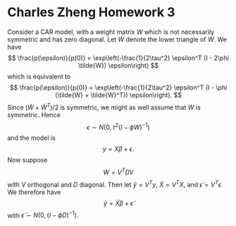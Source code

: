 Charles Zheng Homework 3
========================================================

Consider a CAR model, with a weight matrix $W$ which is not necessarily symmetric and has zero diagonal.
Let $\tilde{W}$ denote the lower triangle of $W$.
We have
$$
\frac{p(\epsilon)}{p(0)} = \exp\left(-\frac{1}{2\tau^2} \epsilon^T (I - 2\phi \tilde{W}) \epsilon\right)
$$
which is equivalent to
$$
\frac{p(\epsilon)}{p(0)} = \exp\left(-\frac{1}{2\tau^2} \epsilon^T (I - \phi (\tilde{W} + \tilde{W}^T)) \epsilon\right).
$$
Since $(\tilde{W} + \tilde{W}^T)/2$ is symmetric, we might as well assume that $W$ is symmetric.
Hence
$$
\epsilon \sim N(0, \tau^2(I - \phi W)^{-1})
$$
and the model is
$$
y = X\beta + \epsilon.
$$
Now suppose
$$
W = V^T D V
$$
with $V$ orthogonal and $D$ diagonal.  Then let $\tilde{y} = V^T y$, $\tilde{X} = V^T X$, and $\tilde{\epsilon} = V^T \epsilon$.
We therefore have
$$
\tilde{y} = \tilde{X}\beta + \tilde{\epsilon}
$$
with $\tilde{\epsilon} \sim N(0, (I - \phi D)^{-1})$.